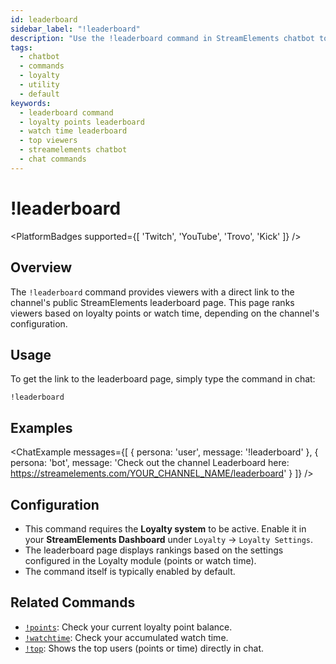 ```yaml
---
id: leaderboard
sidebar_label: "!leaderboard"
description: "Use the !leaderboard command in StreamElements chatbot to get a link to the channel's loyalty points or watch time leaderboard page."
tags:
  - chatbot
  - commands
  - loyalty
  - utility
  - default
keywords:
  - leaderboard command
  - loyalty points leaderboard
  - watch time leaderboard
  - top viewers
  - streamelements chatbot
  - chat commands
---
```



# !leaderboard

<PlatformBadges supported={[ 'Twitch', 'YouTube', 'Trovo', 'Kick' ]} />

## Overview

The `!leaderboard` command provides viewers with a direct link to the channel's public StreamElements leaderboard page. This page ranks viewers based on loyalty points or watch time, depending on the channel's configuration.

## Usage

To get the link to the leaderboard page, simply type the command in chat:

```streamelements
!leaderboard
```

## Examples

<ChatExample messages={[
  { persona: 'user', message: '!leaderboard' },
  { persona: 'bot', message: 'Check out the channel Leaderboard here: https://streamelements.com/YOUR_CHANNEL_NAME/leaderboard' }
]} />

## Configuration

*   This command requires the **Loyalty system** to be active. Enable it in your **StreamElements Dashboard** under `Loyalty` -> `Loyalty Settings`.
*   The leaderboard page displays rankings based on the settings configured in the Loyalty module (points or watch time).
*   The command itself is typically enabled by default.

## Related Commands

*   [`!points`](points.mdx): Check your current loyalty point balance.
*   [`!watchtime`](watchtime.mdx): Check your accumulated watch time.
*   [`!top`](top.mdx): Shows the top users (points or time) directly in chat.
